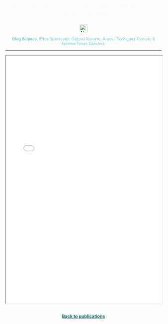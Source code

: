 <style>
  /* Contenedor de la imagen */
  .hero-container {
    width: 100%;
    text-align: center; /* Centra el contenido dentro del contenedor */
  }
  
  /* Imagen de fondo sin tintado */
  .hero-image {
    width: 100%;
    height: auto; /* Mantiene la proporción original de la imagen */
    object-fit: cover;
  }
  
  /* Estilo del título del artículo */
  .article-title {
    color: #f7fff7; /* Color del texto del título */
    font-size: 1.5em; /* Ajusta el tamaño del texto según sea necesario */
    font-family: sans-serif; /* Fuente sans-serif */
    margin-top: 20px; /* Espacio entre la imagen y el título */
    text-align: center; /* Centra el texto */
  }
</style>

<!-- Título del artículo como enlace al DOI -->
<div class="article-title">
  <a href="https://www.nature.com/articles/s41467-023-37132-5" style="color: #f7fff7;font-family: 'Jost', sans-serif; text-decoration: none;">
    The contribution of penguin guano to the Southern Ocean iron pool
  </a>
</div>

<p style="text-align: center;">
  <img src="natcomlogo.png" alt="NatCom Logo" style="height: 25px;">
</p>


<div style="text-align: center;">
  <span style="font-size: 0.9em; color: #78cdd7;">
  <strong>Oleg Belyaev</strong>, Erica Sparaventi, Gabriel Navarro, Araceli Rodríguez-Romero & Antonio Tovar-Sánchez.
  
----
   
<iframe src="pdfs/1_The contribution of penguin guano to the Southern Ocean iron pool.pdf" width="100%" height="800"></iframe>

```{=html}
<p style="text-align: center; margin: 30px;">
    <a href="/publications/index.qmd" style="color: #125F63; text-decoration: underline; font-size: 1em; font-weight: bold;">
        Back to publications
    </a>
</p>
```